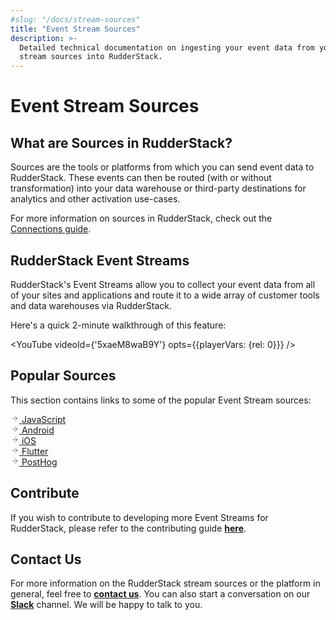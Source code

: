 ```yaml
---
#slug: "/docs/stream-sources"
title: "Event Stream Sources"
description: >-
  Detailed technical documentation on ingesting your event data from your event
  stream sources into RudderStack.
---
```


# Event Stream Sources

## What are Sources in RudderStack?

Sources are the tools or platforms from which you can send event data to RudderStack. These events can then be routed \(with or without transformation\) into your data warehouse or third-party destinations for analytics and other activation use-cases.

<div class="successBlock">

  For more information on sources in RudderStack, check out the <a href="https://rudderstack.com/docs/connections/">Connections
  guide</a>.
</div>

## RudderStack Event Streams

RudderStack's Event Streams allow you to collect your event data from all of your sites and applications and route it to a wide array of customer tools and data warehouses via RudderStack.

Here's a quick 2-minute walkthrough of this feature:

<!--https://www.youtube.com/watch?v=5xaeM8waB9Y-->

<YouTube 
  videoId={'5xaeM8waB9Y'}
  opts={{playerVars: {rel: 0}}}
/>

## Popular Sources

This section contains links to some of the popular Event Stream sources:

<!--{% page-ref page="rudderstack-sdk-integration-guides/rudderstack-javascript-sdk/" %}-->

<a class="pageRef" href="rudderstack-sdk-integration-guides/rudderstack-javascript-sdk/">
  <div class="pageRefInner">
    <span class="pageRefArrow">
      <svg
        preserveAspectRatio="xMidYMid meet"
        height="1em"
        width="1em"
        fill="none"
        xmlns="http://www.w3.org/2000/svg"
        viewBox="0 0 24 24"
        strokeWidth="2"
        strokeLinecap="round"
        strokeLinejoin="round"
        stroke="currentColor"
        class="rightRefArrow"
      >
        <g>
          <line x1="5" y1="12" x2="19" y2="12"></line>
          <polyline points="12 5 19 12 12 19"></polyline>
        </g>
      </svg>
    </span>
    <span class="mainRefText">
      JavaScript
    </span>
  </div>
</a>

<!--{% page-ref page="rudderstack-sdk-integration-guides/rudderstack-android-sdk/" %}-->

<a class="pageRef" href="rudderstack-sdk-integration-guides/rudderstack-android-sdk/">
  <div class="pageRefInner">
    <span class="pageRefArrow">
      <svg
        preserveAspectRatio="xMidYMid meet"
        height="1em"
        width="1em"
        fill="none"
        xmlns="http://www.w3.org/2000/svg"
        viewBox="0 0 24 24"
        strokeWidth="2"
        strokeLinecap="round"
        strokeLinejoin="round"
        stroke="currentColor"
        class="rightRefArrow"
      >
        <g>
          <line x1="5" y1="12" x2="19" y2="12"></line>
          <polyline points="12 5 19 12 12 19"></polyline>
        </g>
      </svg>
    </span>
    <span class="mainRefText">
      Android
    </span>
  </div>
</a>

<!--{% page-ref page="rudderstack-sdk-integration-guides/rudderstack-ios-sdk.md" %}-->

<a class="pageRef" href="rudderstack-sdk-integration-guides/rudderstack-ios-sdk/">
  <div class="pageRefInner">
    <span class="pageRefArrow">
      <svg
        preserveAspectRatio="xMidYMid meet"
        height="1em"
        width="1em"
        fill="none"
        xmlns="http://www.w3.org/2000/svg"
        viewBox="0 0 24 24"
        strokeWidth="2"
        strokeLinecap="round"
        strokeLinejoin="round"
        stroke="currentColor"
        class="rightRefArrow"
      >
        <g>
          <line x1="5" y1="12" x2="19" y2="12"></line>
          <polyline points="12 5 19 12 12 19"></polyline>
        </g>
      </svg>
    </span>
    <span class="mainRefText">
      iOS
    </span>
  </div>
</a>

<!--{% page-ref page="rudderstack-sdk-integration-guides/rudderstack-flutter-sdk.md" %}-->

<a class="pageRef" href="https://rudderstack.com/docs/stream-sources/rudderstack-sdk-integration-guides/rudderstack-flutter-sdk/">
  <div class="pageRefInner">
    <span class="pageRefArrow">
      <svg
        preserveAspectRatio="xMidYMid meet"
        height="1em"
        width="1em"
        fill="none"
        xmlns="http://www.w3.org/2000/svg"
        viewBox="0 0 24 24"
        strokeWidth="2"
        strokeLinecap="round"
        strokeLinejoin="round"
        stroke="currentColor"
        class="rightRefArrow"
      >
        <g>
          <line x1="5" y1="12" x2="19" y2="12"></line>
          <polyline points="12 5 19 12 12 19"></polyline>
        </g>
      </svg>
    </span>
    <span class="mainRefText">
      Flutter
    </span>
  </div>
</a>

<!--{% page-ref page="posthog.md" %}-->

<a class="pageRef" href="posthog/">
  <div class="pageRefInner">
    <span class="pageRefArrow">
      <svg
        preserveAspectRatio="xMidYMid meet"
        height="1em"
        width="1em"
        fill="none"
        xmlns="http://www.w3.org/2000/svg"
        viewBox="0 0 24 24"
        strokeWidth="2"
        strokeLinecap="round"
        strokeLinejoin="round"
        stroke="currentColor"
        class="rightRefArrow"
      >
        <g>
          <line x1="5" y1="12" x2="19" y2="12"></line>
          <polyline points="12 5 19 12 12 19"></polyline>
        </g>
      </svg>
    </span>
    <span class="mainRefText">
      PostHog
    </span>
  </div>
</a>

## Contribute

If you wish to contribute to developing more Event Streams for RudderStack, please refer to the contributing guide [**here**](https://rudderstack.com/docs/user-guides/how-to-guides/how-to-submit-an-integration-pull-request/).

## Contact Us

For more information on the RudderStack stream sources or the platform in general, feel free to [**contact us**](mailto:%20contact@rudderstack.com). You can also start a conversation on our [**Slack**](https://rudderstack.com/join-rudderstack-slack-community) channel. We will be happy to talk to you.
